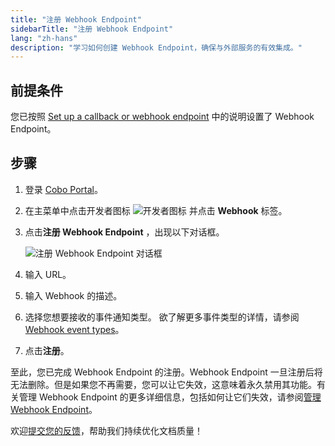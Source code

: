 ```yaml
---
title: "注册 Webhook Endpoint"
sidebarTitle: "注册 Webhook Endpoint"
lang: "zh-hans"
description: "学习如何创建 Webhook Endpoint，确保与外部服务的有效集成。"
---
```


## 前提条件
您已按照 [Set up a callback or webhook endpoint](https://www.cobo.com/developers/v2/guides/webhooks-callbacks/set-up-endpoint) 中的说明设置了 Webhook Endpoint。

## 步骤

1. 登录 [Cobo Portal](https://portal.cobo.com/login)。
2. 在主菜单中点击开发者图标 <img src="/cn/images/common/icon_developer.svg" className="icon" alt="开发者图标" /> 并点击 **Webhook** 标签。
3. 点击**注册 Webhook Endpoint** ，出现以下对话框。

    <img src="/cn/images/developer-console/register_webhook_endpoint.png" className="screenshot_modal" alt="注册 Webhook Endpoint 对话框" />

4. 输入 URL。
5. 输入 Webhook 的描述。
6. 选择您想要接收的事件通知类型。
    <Note>欲了解更多事件类型的详情，请参阅 [Webhook event types](https://www.cobo.com/developers/v2/guides/webhooks-callbacks/webhook-event-type#webhook-event-types)。</Note>
7. 点击**注册**。

至此，您已完成 Webhook Endpoint 的注册。Webhook Endpoint 一旦注册后将无法删除。但是如果您不再需要，您可以让它失效，这意味着永久禁用其功能。有关管理 Webhook Endpoint 的更多详细信息，包括如何让它们失效，请参阅[管理 Webhook Endpoint](/cn/portal/developer-console/webhooks-manage)。

<Tip>欢迎[提交您的反馈](https://forms.zohopublic.com/cobo/form/DocumentFeedbackForm/formperma/QvLOhxJv1_JMsJ-1dleZ8Itb_7rzN-LtgvsDdxosoVI?referrername=manuals)，帮助我们持续优化文档质量！</Tip>
